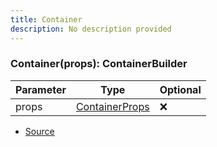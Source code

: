 ```yaml
---
title: Container
description: No description provided
---
```



### Container(props): ContainerBuilder

| Parameter | Type | Optional |
| ----------- | ----------- | ----------- |
| props | [ContainerProps](/docs/api-reference/types/ContainerProps) | ❌ |


- [Source](https://github.com/underctrl-io/commandkit/blob/98b939d6fdf8beaae597b4dc0351a139da52ee8d/packages/commandkit/src/components/v2/container.ts#L19)